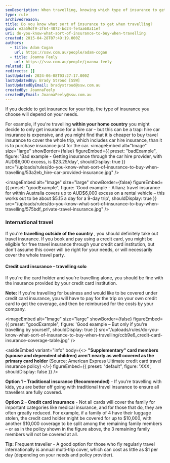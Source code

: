 ```yaml
---
seoDescription: When travelling, knowing which type of insurance to get can be crucial - whether it's travel insurance or car hire insurance, make informed decisions to protect your trip.
type: rule
archivedreason:
title: Do you know what sort of insurance to get when travelling?
guid: e2a59df9-3f64-4872-bd24-fe4aa68a11ef
uri: do-you-know-what-sort-of-insurance-to-buy-when-travelling
created: 2015-04-28T07:49:19.000Z
authors:
  - title: Adam Cogan
    url: https://ssw.com.au/people/adam-cogan
  - title: Joanna Feely
    url: https://ssw.com.au/people/joanna-feely
related: []
redirects: []
lastUpdated: 2024-06-08T03:27:17.000Z
lastUpdatedBy: Brady Stroud [SSW]
lastUpdatedByEmail: bradystroud@ssw.com.au
createdBy: JoannaFeely
createdByEmail: JoannaFeely@ssw.com.au
---
```


If you decide to get insurance for your trip, the type of insurance you choose will depend on your needs.

For example, if you're travelling **within your home country** you might decide to only get insurance for a hire car – but this can be a trap: hire car insurance is expensive, and you might find that it is cheaper to buy travel insurance to cover the whole trip, which includes car hire insurance, than it is to purchase insurance just for the car.
<imageEmbed
  alt="Image"
  size="large"
  showBorder={false}
  figureEmbed={{
    preset: "badExample",
    figure: 'Bad example - Getting insurance through the car hire provider, with AUD$6,000 excess, is $23.25/day',
    shouldDisplay: true
  }}
  src="/uploads/rules/do-you-know-what-sort-of-insurance-to-buy-when-travelling/53a2eb_hire-car-provided-insurance.jpg"
/>

<imageEmbed
  alt="Image"
  size="large"
  showBorder={false}
  figureEmbed={{
    preset: "goodExample",
    figure: 'Good example - Allianz travel insurance for within Australia covers up to AUD$6,000 excess on a rental vehicle – this works out to be about $5.15 a day for a 9-day trip',
    shouldDisplay: true
  }}
  src="/uploads/rules/do-you-know-what-sort-of-insurance-to-buy-when-travelling/575bdf_private-travel-insurance.jpg"
/>

### International travel

If you're **travelling outside of the country** , you should definitely take out travel insurance. If you book and pay using a credit card, you might be eligible for free travel insurance through your credit card institution, but don't assume this cover will be right for your needs, or will necessarily cover the whole travel party.

#### Credit card insurance – travelling solo

If you're the card holder and you're travelling alone, you should be fine with the insurance provided by your credit card institution.

**Note:** If you're travelling for business and would like to be covered under credit card insurance, you will have to pay for the trip on your own credit card to get the coverage, and then be reimbursed for the costs by your company.

<imageEmbed
  alt="Image"
  size="large"
  showBorder={false}
  figureEmbed={{
    preset: "goodExample",
    figure: 'Good example – But only if you\'re travelling by yourself',
    shouldDisplay: true
  }}
  src="/uploads/rules/do-you-know-what-sort-of-insurance-to-buy-when-travelling/ccb9e6_credit-card-insurance-coverage-table.jpg"
/>

<asideEmbed
  variant="info"
  body={<>
    **"Supplementary" card members (spouse and dependent children) aren't nearly as well covered as the primary card holder** (Source: American Express Ultimate credit card travel insurance policy)
  </>}
  figureEmbed={{
    preset: "default",
    figure: 'XXX',
    shouldDisplay: false
  }}
/>

**Option 1 – Traditional insurance (Recommended)** - If you’re travelling with kids, you are better off going with traditional travel insurance to ensure all travellers are fully covered.

**Option 2 – Credit card insurance** - Not all cards will cover the family for important categories like medical insurance, and for those that do, they are often greatly reduced. For example, if a family of 4 have their luggage stolen, the credit card holder might be covered for up to $10,000, with another $10,000 coverage to be split among the remaining family members – or as in the policy shown in the figure above, the 3 remaining family members will not be covered at all.

**Tip:** Frequent traveller - A good option for those who fly regularly travel internationally is annual multi-trip cover, which can cost as little as $1 per day (depending on your needs and policy provider).
